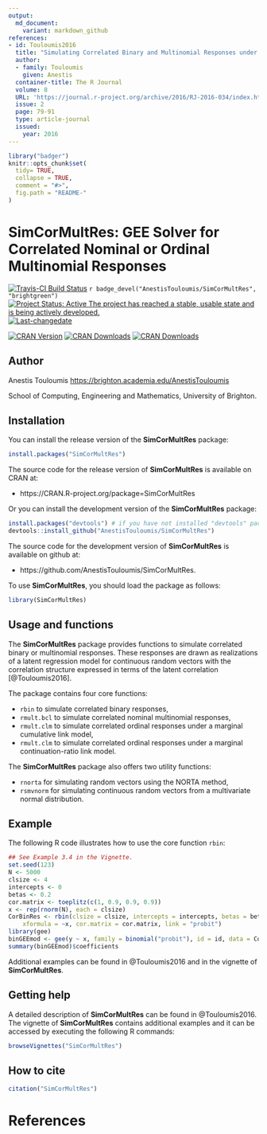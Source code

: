 ```yaml
---
output:
  md_document:
    variant: markdown_github
references:
- id: Touloumis2016
  title: "Simulating Correlated Binary and Multinomial Responses under Marginal Model Specification: The SimCorMultRes Package"
  author:
  - family: Touloumis
    given: Anestis
  container-title: The R Journal
  volume: 8
  URL: 'https://journal.r-project.org/archive/2016/RJ-2016-034/index.html'
  issue: 2
  page: 79-91
  type: article-journal
  issued:
    year: 2016
---
```


<!-- README.md is generated from README.Rmd. Please edit that file -->

```r
library("badger")
knitr::opts_chunk$set(
  tidy= TRUE,
  collapse = TRUE,
  comment = "#>",
  fig.path = "README-"
)
```

# SimCorMultRes: GEE Solver for Correlated Nominal or Ordinal Multinomial Responses


[![Travis-CI Build Status](https://travis-ci.org/AnestisTouloumis/SimCorMultRes.svg?branch=master)](https://travis-ci.org/AnestisTouloumis/SimCorMultRes)
`r badge_devel("AnestisTouloumis/SimCorMultRes", "brightgreen")`
[![Project Status: Active The project has reached a stable, usable state and is being actively developed.](http://www.repostatus.org/badges/latest/active.svg)](http://www.repostatus.org/#active) 
[![Last-changedate](https://img.shields.io/badge/last%20change-`r gsub('-', '--', Sys.Date())`-brightgreen.svg)](/commits/master)

[![CRAN Version](http://www.r-pkg.org/badges/version/SimCorMultRes?color=blue)](https://cran.r-project.org/package=SimCorMultRes)
[![CRAN Downloads](http://cranlogs.r-pkg.org/badges/grand-total/SimCorMultRes?color=blue)](http://cranlogs.r-pkg.org/badges/grand-total/SimCorMultRes)
[![CRAN Downloads](http://cranlogs.r-pkg.org/badges/SimCorMultRes)](http://cran.rstudio.com/web/packages/SimCorMultRes/index.html)


## Author

Anestis Touloumis <https://brighton.academia.edu/AnestisTouloumis>

School of Computing, Engineering and Mathematics, University of Brighton. 


## Installation

You can install the release version of the **SimCorMultRes** package:

```r
install.packages("SimCorMultRes")
```

The source code for the release version of **SimCorMultRes** is available on CRAN at:

- https://CRAN.R-project.org/package=SimCorMultRes

Or you can install the development version of the **SimCorMultRes** package:

```r
install.packages("devtools") # if you have not installed "devtools" package
devtools::install_github("AnestisTouloumis/SimCorMultRes")
```

The source code for the development version of **SimCorMultRes** is available on github at:

- https://github.com/AnestisTouloumis/SimCorMultRes.

To use **SimCorMultRes**, you should load the package as follows:

```r
library(SimCorMultRes)
```

## Usage and functions

The **SimCorMultRes** package provides functions to simulate correlated binary or multinomial responses. These responses are drawn as realizations of a latent regression model for continuous random vectors with the correlation structure expressed in terms of the latent correlation [@Touloumis2016].


The package contains four core functions:

- `rbin` to simulate correlated binary responses,
- `rmult.bcl` to simulate correlated nominal multinomial responses,
- `rmult.clm` to simulate correlated ordinal responses under a marginal cumulative link model,
- `rmult.clm` to simulate correlated ordinal responses under a marginal continuation-ratio link model.


The **SimCorMultRes** package also offers two utility functions:

- `rnorta` for simulating random vectors using the NORTA method,
- `rsmvnorm` for simulating continuous random vectors from a multivariate normal distribution.


## Example

The following R code illustrates how to use the core function `rbin`:

```r
## See Example 3.4 in the Vignette.
set.seed(123)
N <- 5000
clsize <- 4
intercepts <- 0
betas <- 0.2
cor.matrix <- toeplitz(c(1, 0.9, 0.9, 0.9))
x <- rep(rnorm(N), each = clsize)
CorBinRes <- rbin(clsize = clsize, intercepts = intercepts, betas = betas, 
    xformula = ~x, cor.matrix = cor.matrix, link = "probit")
library(gee)
binGEEmod <- gee(y ~ x, family = binomial("probit"), id = id, data = CorBinRes$simdata)
summary(binGEEmod)$coefficients
```

Additional examples can be found in @Touloumis2016 and in the vignette of **SimCorMultRes**.

## Getting help
A detailed description of **SimCorMultRes** can be found in @Touloumis2016. The vignette of **SimCorMultRes** contains additional examples and it can be accessed by executing the following R commands: 

```r
browseVignettes("SimCorMultRes")
```


## How to cite

```r
citation("SimCorMultRes")
```

# References